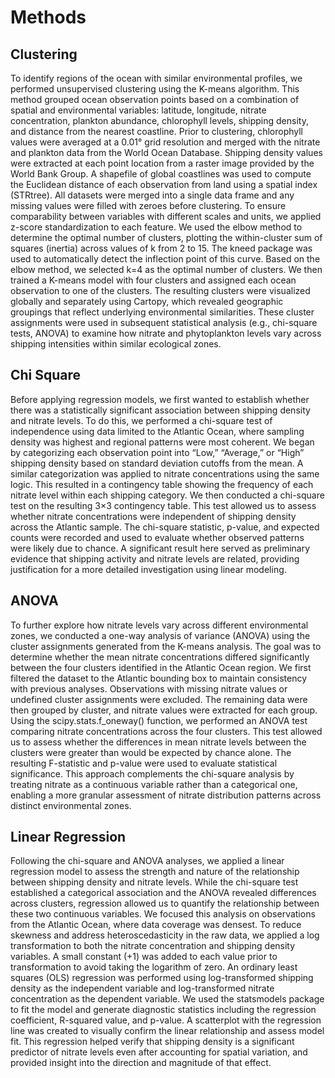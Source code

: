 # Methods

## Clustering
To identify regions of the ocean with similar environmental profiles, we performed unsupervised clustering using the K-means algorithm. This method grouped ocean observation points based on a combination of spatial and environmental variables: latitude, longitude, nitrate concentration, plankton abundance, chlorophyll levels, shipping density, and distance from the nearest coastline.
Prior to clustering, chlorophyll values were averaged at a 0.01° grid resolution and merged with the nitrate and plankton data from the World Ocean Database. Shipping density values were extracted at each point location from a raster image provided by the World Bank Group. A shapefile of global coastlines was used to compute the Euclidean distance of each observation from land using a spatial index (STRtree). All datasets were merged into a single data frame and any missing values were filled with zeroes before clustering.
To ensure comparability between variables with different scales and units, we applied z-score standardization to each feature. We used the elbow method to determine the optimal number of clusters, plotting the within-cluster sum of squares (inertia) across values of k from 2 to 15. The kneed package was used to automatically detect the inflection point of this curve. Based on the elbow method, we selected k=4 as the optimal number of clusters.
We then trained a K-means model with four clusters and assigned each ocean observation to one of the clusters. The resulting clusters were visualized globally and separately using Cartopy, which revealed geographic groupings that reflect underlying environmental similarities. These cluster assignments were used in subsequent statistical analysis (e.g., chi-square tests, ANOVA) to examine how nitrate and phytoplankton levels vary across shipping intensities within similar ecological zones.

## Chi Square
Before applying regression models, we first wanted to establish whether there was a statistically significant association between shipping density and nitrate levels. To do this, we performed a chi-square test of independence using data limited to the Atlantic Ocean, where sampling density was highest and regional patterns were most coherent.
We began by categorizing each observation point into “Low,” “Average,” or “High” shipping density based on standard deviation cutoffs from the mean. A similar categorization was applied to nitrate concentrations using the same logic. This resulted in a contingency table showing the frequency of each nitrate level within each shipping category.
We then conducted a chi-square test on the resulting 3×3 contingency table. This test allowed us to assess whether nitrate concentrations were independent of shipping density across the Atlantic sample. The chi-square statistic, p-value, and expected counts were recorded and used to evaluate whether observed patterns were likely due to chance. A significant result here served as preliminary evidence that shipping activity and nitrate levels are related, providing justification for a more detailed investigation using linear modeling.

## ANOVA
To further explore how nitrate levels vary across different environmental zones, we conducted a one-way analysis of variance (ANOVA) using the cluster assignments generated from the K-means analysis. The goal was to determine whether the mean nitrate concentrations differed significantly between the four clusters identified in the Atlantic Ocean region.
We first filtered the dataset to the Atlantic bounding box to maintain consistency with previous analyses. Observations with missing nitrate values or undefined cluster assignments were excluded. The remaining data were then grouped by cluster, and nitrate values were extracted for each group.
Using the scipy.stats.f_oneway() function, we performed an ANOVA test comparing nitrate concentrations across the four clusters. This test allowed us to assess whether the differences in mean nitrate levels between the clusters were greater than would be expected by chance alone. The resulting F-statistic and p-value were used to evaluate statistical significance.
This approach complements the chi-square analysis by treating nitrate as a continuous variable rather than a categorical one, enabling a more granular assessment of nitrate distribution patterns across distinct environmental zones.

## Linear Regression
Following the chi-square and ANOVA analyses, we applied a linear regression model to assess the strength and nature of the relationship between shipping density and nitrate levels. While the chi-square test established a categorical association and the ANOVA revealed differences across clusters, regression allowed us to quantify the relationship between these two continuous variables.
We focused this analysis on observations from the Atlantic Ocean, where data coverage was densest. To reduce skewness and address heteroscedasticity in the raw data, we applied a log transformation to both the nitrate concentration and shipping density variables. A small constant (+1) was added to each value prior to transformation to avoid taking the logarithm of zero.
An ordinary least squares (OLS) regression was performed using log-transformed shipping density as the independent variable and log-transformed nitrate concentration as the dependent variable. We used the statsmodels package to fit the model and generate diagnostic statistics including the regression coefficient, R-squared value, and p-value. A scatterplot with the regression line was created to visually confirm the linear relationship and assess model fit.
This regression helped verify that shipping density is a significant predictor of nitrate levels even after accounting for spatial variation, and provided insight into the direction and magnitude of that effect.
